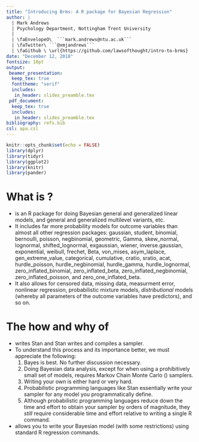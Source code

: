 ```yaml
---
title: "Introducing Brms: A R package for Bayesian Regression"
author: |
  | Mark Andrews
  | Psychology Department, Nottingham Trent University
  | 
  | \faEnvelopeO\  ```mark.andrews@ntu.ac.uk```
  | \faTwitter\ ```@xmjandrews```
  | \faGithub \ \url{https://github.com/lawsofthought/intro-to-brms}
date: "December 12, 2018"
fontsize: 10pt
output:
 beamer_presentation:
  keep_tex: true
  fonttheme: "serif"
  includes:
   in_header: slides_preamble.tex
 pdf_document: 
  keep_tex: true
  includes:
   in_header: slides_preamble.tex
bibliography: refs.bib
csl: apa.csl
---
```


```r
knitr::opts_chunk$set(echo = FALSE)
library(dplyr)
library(tidyr)
library(ggplot2)
library(knitr)
library(pander)
```

# What is \brms?

* \brms is an R package for doing Bayesian general and generalized linear models, and general and generalized  multilevel variants, etc.
* It includes far more probability models for outcome variables than almost all other regression packages: gaussian, student, binomial, bernoulli, poisson, negbinomial, geometric, Gamma, skew_normal, lognormal, shifted_lognormal, exgaussian, wiener, inverse.gaussian, exponential, weibull, frechet, Beta, von_mises, asym_laplace, gen_extreme_value, categorical, cumulative, cratio, sratio, acat, hurdle_poisson, hurdle_negbinomial, hurdle_gamma, hurdle_lognormal, zero_inflated_binomial, zero_inflated_beta, zero_inflated_negbinomial, zero_inflated_poisson, and zero_one_inflated_beta.
* It also allows for censored data, missing data, measurment error, nonlinear regression, probabilistic mixture models, *distributional* models (whereby all parameters of the outcome variables have predictors), and so on.

# The how and why of \brms

* \brms writes Stan and Stan writes and compiles a \mcmc sampler.
* To understand this process and its importance better, we must appreciate the following:
  1. Bayes is best. No further discussion necessary.
  1. Doing Bayesian data analysis, except for when using a prohibitively small set of models, 
     requires Markov Chain Monte Carlo (\mcmc) samplers.
  1. Writing your own \mcmc is either hard or very hard.
  1. Probabilistic programming languages like Stan essentially write your \mcmc sampler      for any model you programmatically define. 
  1. Although probabilistic programming languages reduce down the time and effort to 
     obtain your sampler by orders of magnitude, they *still* require considerable time and 
     effort relative to writing a single R command.
* \brms allows you to write your Bayesian model (with some restrictions) using standard R regression commands.


